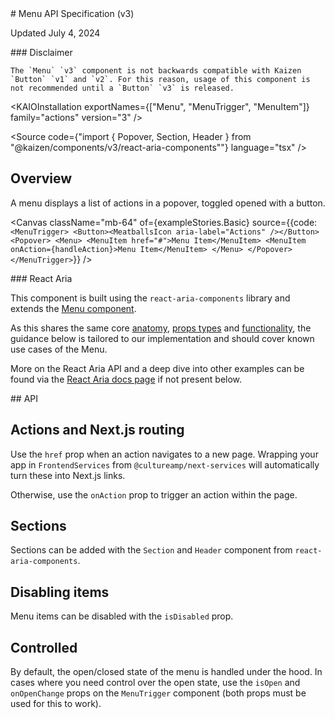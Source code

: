 
<Meta title="Actions/Menu/v3/API Specification"/>

<SbContent>
  # Menu API Specification (v3)

  Updated July 4, 2024
</SbContent>

<ResourceLinks
  sourceCode="https://github.com/cultureamp/kaizen-design-system/tree/main/packages/components/src/__actions__/Menu"
  figma="https://www.figma.com/design/eZKEE5kXbEMY3lx84oz8iN/%F0%9F%92%9C-Heart-UI-Kit?m=auto&node-id=6262-0&t=I4H23jCrCJz4O2nf-1"
  designGuidelines="/?path=/docs/actions-menu-v3-usage-guidelines--docs"
  ariaComponentPage="https://react-spectrum.adobe.com/react-aria/Menu.html"
/>

<SbContent className="mb-24">
  <div className="bg-yellow-100 border-default border-yellow-400 rounded px-24">
    ### Disclaimer

    The `Menu` `v3` component is not backwards compatible with Kaizen `Button` `v1` and `v2`. For this reason, usage of this component is not recommended until a `Button` `v3` is released.
  </div>
</SbContent>

<SbContent className="mb-24">

  <KAIOInstallation exportNames={["Menu", "MenuTrigger", "MenuItem"]} family="actions" version="3" />

  <Source code={"import { Popover, Section, Header } from \"@kaizen/components/v3/react-aria-components\""} language="tsx" />

  ## Overview

  A menu displays a list of actions in a popover, toggled opened with a button.
</SbContent>

<Canvas
  className="mb-64"
  of={exampleStories.Basic}
  source={{code: `
<MenuTrigger>
  <Button><MeatballsIcon aria-label="Actions" /></Button>
  <Popover>
    <Menu>
      <MenuItem href="#">Menu Item</MenuItem>
      <MenuItem onAction={handleAction}>Menu Item</MenuItem>
    </Menu>
  </Popover>
</MenuTrigger>
  `}}
/>

<SbContent className="mb-64">
  ### React Aria

  This component is built using the `react-aria-components` library and extends the [Menu component](https://react-spectrum.adobe.com/react-aria/Menu.html).

  As this shares the same core [anatomy](https://react-spectrum.adobe.com/react-aria/Menu.html#anatomy), [props types](https://react-spectrum.adobe.com/react-aria/Menu.html#menu-1) and [functionality](https://react-spectrum.adobe.com/react-aria/Menu.html#features), the guidance below is tailored to our implementation and should cover known use cases of the Menu.

  More on the React Aria API and a deep dive into other examples can be found via the [React Aria docs page](https://react-spectrum.adobe.com/react-aria/Menu.html) if not present below.
</SbContent>

<SbContent className="mb-12">
  ## API
</SbContent>

<Controls of={exampleStories.Basic}  />

## Actions and Next.js routing

Use the `href` prop when an action navigates to a new page. Wrapping your app in `FrontendServices` from `@cultureamp/next-services` will automatically turn these into Next.js links.

Otherwise, use the `onAction` prop to trigger an action within the page.

<Canvas className="mb-24" of={docsStories.Actions}  />

## Sections

Sections can be added with the `Section` and `Header` component from `react-aria-components`.

<Canvas className="mb-24" of={exampleStories.WithSections}  />

## Disabling items

Menu items can be disabled with the `isDisabled` prop.

<Canvas className="mb-24" of={exampleStories.DisabledItems}  />

## Controlled

By default, the open/closed state of the menu is handled under the hood. In cases where you need control over the open state, use the `isOpen` and `onOpenChange` props on the `MenuTrigger` component (both props must be used for this to work).

<Canvas className="mb-24" of={exampleStories.Controlled}  />


